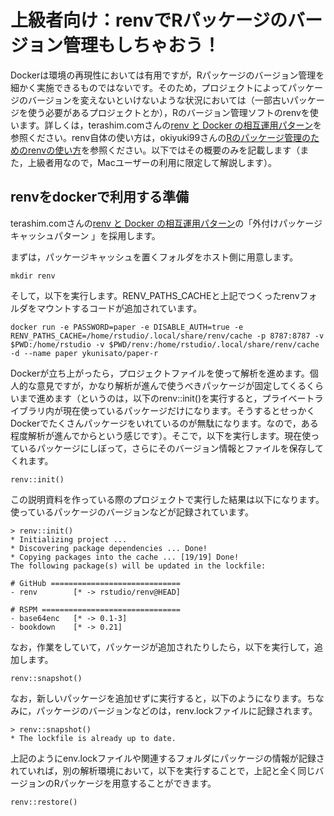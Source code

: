 # 上級者向け：renvでRパッケージのバージョン管理もしちゃおう！

Dockerは環境の再現性においては有用ですが，Rパッケージのバージョン管理を細かく実施できるものではないです。そのため，プロジェクトによってパッケージのバージョンを変えないといけないような状況においては（一部古いパッケージを使う必要があるプロジェクトとか），Rのバージョン管理ソフトのrenvを使います。詳しくは，terashim.comさんの[renv と Docker の相互運用パターン](https://terashim.com/posts/renv-docker-patterns/)を参照ください。renv自体の使い方は，okiyuki99さんの[Rのパッケージ管理のためのrenvの使い方](https://qiita.com/okiyuki99/items/688a00ca9a58e42e3bfa)を参照ください。以下ではその概要のみを記載します（また，上級者用なので，Macユーザーの利用に限定して解説します）。

## renvをdockerで利用する準備

terashim.comさんの[renv と Docker の相互運用パターン](https://terashim.com/posts/renv-docker-patterns/)の「外付けパッケージキャッシュパターン
」を採用します。

まずは，パッケージキャッシュを置くフォルダをホスト側に用意します。

```
mkdir renv
```

そして，以下を実行します。RENV_PATHS_CACHEと上記でつくったrenvフォルダをマウントするコードが追加されています。

```
docker run -e PASSWORD=paper -e DISABLE_AUTH=true -e RENV_PATHS_CACHE=/home/rstudio/.local/share/renv/cache -p 8787:8787 -v $PWD:/home/rstudio -v $PWD/renv:/home/rstudio/.local/share/renv/cache -d --name paper ykunisato/paper-r
```

Dockerが立ち上がったら，プロジェクトファイルを使って解析を進めます。個人的な意見ですが，かなり解析が進んで使うべきパッケージが固定してくるくらいまで進めます（というのは，以下のrenv::init()を実行すると，プライベートライブラリ内が現在使っているパッケージだけになります。そうするとせっかくDockerでたくさんパッケージをいれているのが無駄になります。なので，ある程度解析が進んでからという感じです）。そこで，以下を実行します。現在使っているパッケージにしぼって，さらにそのバージョン情報とファイルを保存してくれます。

```
renv::init()
```

この説明資料を作っている際のプロジェクトで実行した結果は以下になります。使っているパッケージのバージョンなどが記録されています。

```
> renv::init()
* Initializing project ...
* Discovering package dependencies ... Done!
* Copying packages into the cache ... [19/19] Done!
The following package(s) will be updated in the lockfile:

# GitHub =============================
- renv        [* -> rstudio/renv@HEAD]

# RSPM ===============================
- base64enc   [* -> 0.1-3]
- bookdown    [* -> 0.21]
```

なお，作業をしていて，パッケージが追加されたりしたら，以下を実行して，追加します。

```
renv::snapshot()
```

なお，新しいパッケージを追加せずに実行すると，以下のようになります。ちなみに，パッケージのバージョンなどのは，renv.lockファイルに記録されます。

```
> renv::snapshot()
* The lockfile is already up to date.
```

上記のようにenv.lockファイルや関連するフォルダにパッケージの情報が記録されていれば，別の解析環境において，以下を実行することで，上記と全く同じバージョンのRパッケージを用意することができます。

```
renv::restore()
```


